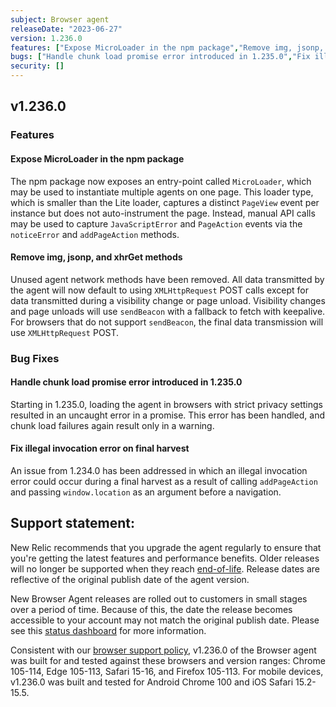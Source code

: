 ```yaml
---
subject: Browser agent
releaseDate: "2023-06-27"
version: 1.236.0
features: ["Expose MicroLoader in the npm package","Remove img, jsonp, and xhrGet methods"]
bugs: ["Handle chunk load promise error introduced in 1.235.0","Fix illegal invocation error on final harvest"]
security: []
---
```


## v1.236.0

### Features

#### Expose MicroLoader in the npm package
The npm package now exposes an entry-point called `MicroLoader`, which may be used to instantiate multiple agents on one page. This loader type, which is smaller than the Lite loader, captures a distinct `PageView` event per instance but does not auto-instrument the page. Instead, manual API calls may be used to capture `JavaScriptError` and `PageAction` events via the `noticeError` and `addPageAction` methods.

#### Remove img, jsonp, and xhrGet methods
Unused agent network methods have been removed. All data transmitted by the agent will now default to using `XMLHttpRequest` POST calls except for data transmitted during a visibility change or page unload. Visibility changes and page unloads will use `sendBeacon` with a fallback to fetch with keepalive. For browsers that do not support `sendBeacon`, the final data transmission will use `XMLHttpRequest` POST.

### Bug Fixes

#### Handle chunk load promise error introduced in 1.235.0
Starting in 1.235.0, loading the agent in browsers with strict privacy settings resulted in an uncaught error in a promise. This error has been handled, and chunk load failures again result only in a warning.

#### Fix illegal invocation error on final harvest
An issue from 1.234.0 has been addressed in which an illegal invocation error could occur during a final harvest as a result of calling `addPageAction` and passing `window.location` as an argument before a navigation.

## Support statement:

New Relic recommends that you upgrade the agent regularly to ensure that you're getting the latest features and performance benefits. Older releases will no longer be supported when they reach [end-of-life](https://docs.newrelic.com/docs/browser/browser-monitoring/getting-started/browser-agent-eol-policy/). Release dates are reflective of the original publish date of the agent version.

New Browser Agent releases are rolled out to customers in small stages over a period of time. Because of this, the date the release becomes accessible to your account may not match the original publish date. Please see this [status dashboard](https://newrelic.github.io/newrelic-browser-agent-release/) for more information.

Consistent with our [browser support policy](https://docs.newrelic.com/docs/browser/new-relic-browser/getting-started/compatibility-requirements-browser-monitoring/#browser-types), v1.236.0 of the Browser agent was built for and tested against these browsers and version ranges: Chrome 105-114, Edge 105-113, Safari 15-16, and Firefox 105-113. For mobile devices, v1.236.0 was built and tested for Android Chrome 100 and iOS Safari 15.2-15.5.
